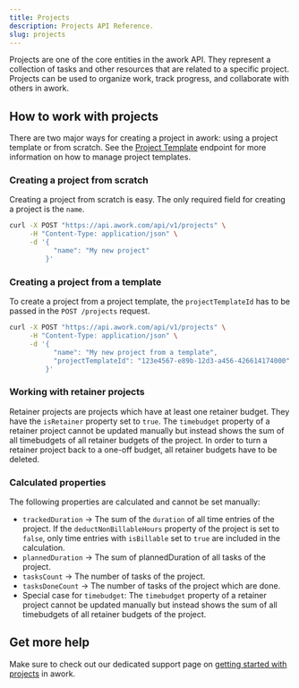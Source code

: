 ```yaml
---
title: Projects
description: Projects API Reference.
slug: projects
---
```


Projects are one of the core entities in the awork API. They represent a collection of tasks and other resources that are related to a specific project. Projects can be used to organize work, track progress, and collaborate with others in awork.

## How to work with projects

There are two major ways for creating a project in awork: using a project template or from scratch. See the [Project Template](./projecttemplates.mdx) endpoint for more information on how to manage project templates.

### Creating a project from scratch

Creating a project from scratch is easy. The only required field for creating a project is the `name`.

```sh title="Request" {4}
curl -X POST "https://api.awork.com/api/v1/projects" \
     -H "Content-Type: application/json" \
     -d '{
           "name": "My new project"
         }'
```

### Creating a project from a template

To create a project from a project template, the `projectTemplateId` has to be passed in the `POST /projects` request.

```sh title="Request" {5}
curl -X POST "https://api.awork.com/api/v1/projects" \
     -H "Content-Type: application/json" \
     -d '{
           "name": "My new project from a template",
           "projectTemplateId": "123e4567-e89b-12d3-a456-426614174000"
         }'
```

### Working with retainer projects

Retainer projects are projects which have at least one retainer budget. They have the `isRetainer` property set to `true`. The `timebudget` property of a retainer project cannot be updated manually but instead shows the sum of all timebudgets of all retainer budgets of the project.
In order to turn a retainer project back to a one-off budget, all retainer budgets have to be deleted.

### Calculated properties

The following properties are calculated and cannot be set manually:

- `trackedDuration` -> The sum of the `duration` of all time entries of the project. If the `deductNonBillableHours` property of the project is set to `false`, only time entries with `isBillable` set to `true` are included in the calculation.
- `plannedDuration` -> The sum of plannedDuration of all tasks of the project.
- `tasksCount` -> The number of tasks of the project.
- `tasksDoneCount` -> The number of tasks of the project which are done.
- Special case for `timebudget`: The `timebudget` property of a retainer project cannot be updated manually but instead shows the sum of all timebudgets of all retainer budgets of the project.

## Get more help

Make sure to check out our dedicated support page on [getting started with projects](https://support.awork.com/en/articles/5336228-create-your-first-project) in awork.
